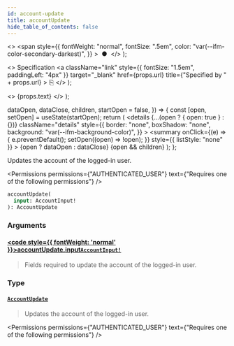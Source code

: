 ```yaml
---
id: account-update
title: accountUpdate
hide_table_of_contents: false
---
```


  <>
    <span
      style={{
        fontWeight: "normal",
        fontSize: ".5em",
        color: "var(--ifm-color-secondary-darkest)",
      }}
    >
      &nbsp;●&nbsp;
    </span>
  </>
);

  <>
    Specification
    <a
      className="link"
      style={{ fontSize: "1.5em", paddingLeft: "4px" }}
      target="\_blank"
      href={props.url}
      title={"Specified by " + props.url}
    >
      ⎘
    </a>
  </>
);

  <>
    <span className={props.class}>{props.text}</span>
  </>
);


  dataOpen,
  dataClose,
  children,
  startOpen = false,
}) => {
  const [open, setOpen] = useState(startOpen);
  return (
    <details
      {...(open ? { open: true } : {})}
      className="details"
      style={{
        border: "none",
        boxShadow: "none",
        background: "var(--ifm-background-color)",
      }}
    >
      <summary
        onClick={(e) => {
          e.preventDefault();
          setOpen((open) => !open);
        }}
        style={{ listStyle: "none" }}
      >
        {open ? dataOpen : dataClose}
      </summary>
      {open && children}
    </details>
  );
};

Updates the account of the logged-in user.

<Permissions
  permissions={"AUTHENTICATED_USER"}
  text={"Requires one of the following permissions"}
/>

```graphql
accountUpdate(
  input: AccountInput!
): AccountUpdate
```

### Arguments

#### [<code style={{ fontWeight: 'normal' }}>accountUpdate.<b>input</b></code>](#)<Bullet />[`AccountInput!`](../../../api-reference/users/inputs/account-input) <Badge class="badge badge--secondary" text="non-null"/> <Badge class="badge badge--secondary" text="input"/>

> Fields required to update the account of the logged-in user.

### Type

#### [`AccountUpdate`](../../../api-reference/users/objects/account-update) <Badge class="badge badge--secondary" text="object"/>

> Updates the account of the logged-in user.

<Permissions
  permissions={"AUTHENTICATED_USER"}
  text={"Requires one of the following permissions"}
/>

